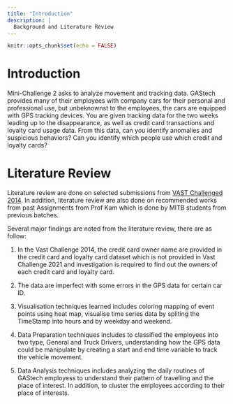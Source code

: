 ```yaml
---
title: "Introduction"
description: |
  Background and Literature Review
---
```


```r
knitr::opts_chunk$set(echo = FALSE)

```

# Introduction

Mini-Challenge 2 asks to analyze movement and tracking data. GAStech provides many of their employees with company cars for their personal and professional use, but unbeknownst to the employees, the cars are equipped with GPS tracking devices. You are given tracking data for the two weeks leading up to the disappearance, as well as credit card transactions and loyalty card usage data. From this data, can you identify anomalies and suspicious behaviors? Can you identify which people use which credit and loyalty cards?

# Literature Review

Literature review are done on selected submissions from [VAST Challenged 2014](http://visualdata.wustl.edu/varepository/VAST%20Challenge%202014/challenges/MC2%20-%20Patterns%20of%20Life%20Analysis/). In addition, literature review are also done on recommended works from past Assignments from Prof Kam which is done by MITB students from previous batches. 

Several major findings are noted from the literature review, there are as follow:

1. In the Vast Challenge 2014, the credit card owner name are provided in the credit card and loyalty card dataset which is not provided in Vast Challenge 2021 and investigation is required to find out the owners of each credit card and loyalty card. 

2. The data are imperfect with some errors in the GPS data for certain car ID. 

3. Visualisation techniques learned includes coloring mapping of event points using heat map, visualise time series data by spliting the TimeStamp into hours and by weekday and weekend. 

4. Data Preparation techniques includes to classified the employees into two type, General and Truck Drivers, understanding how the GPS data could be manipulate by creating a start and end time variable to track the vehicle movement.

5. Data Analysis techniques includes analyzing the daily routines of GAStech employess to understand their pattern of travelling and the place of interest. In addition, to cluster the employees according to their place of interests.

